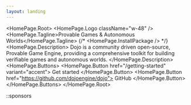 ```yaml
---
layout: landing
---
```



<HomePage.Root>
  <HomePage.Logo className="w-48" />
  <HomePage.Tagline>Provable Games & Autonomous Worlds</HomePage.Tagline>
  {/* <HomePage.InstallPackage  /> */}
  <HomePage.Description>
    Dojo is a community driven open-source, Provable Game Engine, providing a comprehensive toolkit for building verifiable games and autonomous worlds.
  </HomePage.Description>
  <HomePage.Buttons>
    <HomePage.Button href="/getting-started" variant="accent">
      Get started
    </HomePage.Button>
    <HomePage.Button href="https://github.com/dojoengine/dojo">
      GitHub
    </HomePage.Button>
  </HomePage.Buttons>
</HomePage.Root>




::sponsors

<Footer />
